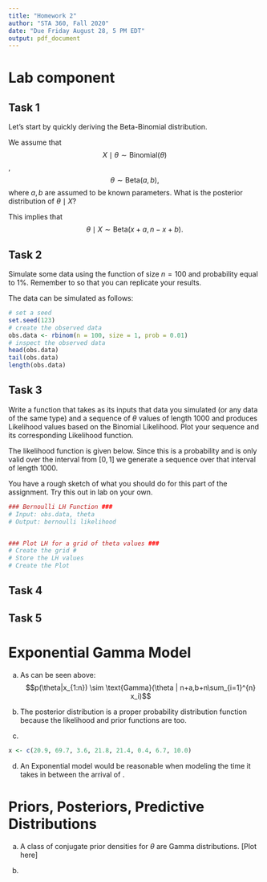 ```yaml
---
title: "Homework 2"
author: "STA 360, Fall 2020"
date: "Due Friday August 28, 5 PM EDT"
output: pdf_document
---
```


# Lab component
## Task 1

Let's start by quickly deriving the Beta-Binomial distribution. 

We assume that 
$$X\mid \theta \sim \text{Binomial} (\theta)$$,
$$\theta \sim \text{Beta}(a,b),$$
where $a,b$ are assumed to be known parameters. What is the posterior distribution of $\theta \mid X$?

\begin{align}
p(\theta \mid X) &\propto 
p(X \mid \theta) p(\theta) \\
&\propto \theta^{x} 
(1 - \theta)^{(n-x)} \times \theta^{(a-1)} (1 - \theta)^{(b-1)}\\
&\propto \theta^{x + a -1} (1 - \theta)^{(n-x + b -1)}.
\end{align}

This implies that 
$$\theta \mid X \sim \text{Beta}(x+a,n-x+b).$$



## Task 2

Simulate some data using the \textsf{rbinom} function of size $n = 100$ and probability equal to 1\%. Remember to \textsf{set.seed(123)} so that you can replicate your results.

The data can be simulated as follows:
```r
# set a seed
set.seed(123)
# create the observed data
obs.data <- rbinom(n = 100, size = 1, prob = 0.01)
# inspect the observed data
head(obs.data)
tail(obs.data)
length(obs.data)
```

## Task 3

Write a function that takes as its inputs that data you simulated (or any data of the same type) and a sequence of $\theta$ values of length 1000 and produces Likelihood values based on the Binomial Likelihood. Plot your sequence and its corresponding Likelihood function.

The likelihood function is given below. Since this is a probability and is only valid over the interval from $[0, 1]$ we generate a sequence over that interval of length 1000.

You have a rough sketch of what you should do for this part of the assignment. Try this out in lab on your own. 

```r
### Bernoulli LH Function ###
# Input: obs.data, theta
# Output: bernoulli likelihood


### Plot LH for a grid of theta values ###
# Create the grid #
# Store the LH values
# Create the Plot
```

## Task 4

## Task 5



# Exponential Gamma Model
a.
\begin{align*}
p(x_{1:n}|\theta) &= \theta^n e^{-n\theta \sum_{i=1}^{n} x_i} I(x>0)\\
p(\theta|x_{1:n}) &= \frac{p(x_{1:n}|\theta)p(\theta)}{p(x)}\\
p(\theta|x_{1:n}) &\propto \theta^n e^{(-n\theta \sum_{i=1}^{n} x_i)} \frac{b^a}{\Gamma(a)} \theta^{a-1} e^{-b\theta} I(x > 0)\\
p(\theta|x_{1:n}) &\propto \theta^{n+a-1} e^{(-b\theta-n\theta \sum_{i=1}^{n} x_i)} I(x > 0)\\
p(\theta|x_{1:n}) &\propto \theta^{n+a-1} e^{-(b+n \sum_{i=1}^{n} x_i) \theta} I(x > 0)\\
\end{align*}
As can be seen above: $$p(\theta|x_{1:n}) \sim \text{Gamma}(\theta | n+a,b+n\sum_{i=1}^{n} x_i)$$

b. The posterior distribution is a proper probability distribution function because the likelihood and prior functions are too.

c.
```r
x <- c(20.9, 69.7, 3.6, 21.8, 21.4, 0.4, 6.7, 10.0)
```

d. An Exponential model would be reasonable when modeling the time it takes in between the arrival of .

# Priors, Posteriors, Predictive Distributions
a. A class of conjugate prior densities for $\theta$ are Gamma distributions.
[Plot here]

b.

